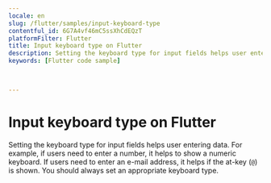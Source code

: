 ```yaml
---
locale: en
slug: /flutter/samples/input-keyboard-type
contentful_id: 6G7A4vf46mC5ssXhCdEQzT
platformFilter: Flutter
title: Input keyboard type on Flutter
description: Setting the keyboard type for input fields helps user entering data.
keywords: [Flutter code sample]


	
---
```


# Input keyboard type on Flutter

Setting the keyboard type for input fields helps user entering data. For example, if users need to enter a number, it helps to show a numeric keyboard. If users need to enter an e-mail address, it helps if the at-key (`@`) is shown. You should always set an appropriate keyboard type.

<CodeSample id="input-keyboard-type" locale="en" platform="flutter"/>